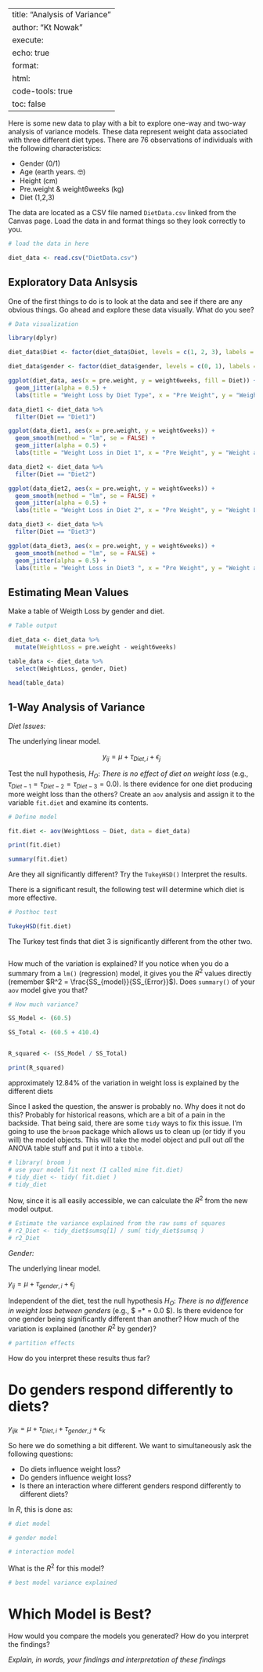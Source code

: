 
---
title: "Analysis of Variance"
author: "Kt Nowak"
execute: 
  echo: true
format: 
  html:
    code-tools: true
    toc: false
---

Here is some new data to play with a bit to explore one-way and two-way analysis of variance models. These data represent weight data associated with three different diet types. There are 76 observations of individuals with the following characteristics:

-   Gender (0/1)
-   Age (earth years. 🤓)
-   Height (cm)
-   Pre.weight & weight6weeks (kg)
-   Diet (1,2,3)

The data are located as a CSV file named `DietData.csv` linked from the Canvas page. Load the data in and format things so they look correctly to you.

```r
# load the data in here

diet_data <- read.csv("DietData.csv")

```

## Exploratory Data Anlsysis

One of the first things to do is to look at the data and see if there are any obvious things. Go ahead and explore these data visually. What do you see?

```r
# Data visualization

library(dplyr)

diet_data$Diet <- factor(diet_data$Diet, levels = c(1, 2, 3), labels = c("Diet1", "Diet2", "Diet3"))

diet_data$gender <- factor(diet_data$gender, levels = c(0, 1), labels = c("Male", "Female"))

ggplot(diet_data, aes(x = pre.weight, y = weight6weeks, fill = Diet)) +  geom_boxplot() + 
  geom_jitter(alpha = 0.5) +
  labs(title = "Weight Loss by Diet Type", x = "Pre Weight", y = "Weight after 6 weeks") 
```
```r

data_diet1 <- diet_data %>%
  filter(Diet == "Diet1")

ggplot(data_diet1, aes(x = pre.weight, y = weight6weeks)) +
  geom_smooth(method = "lm", se = FALSE) +
  geom_jitter(alpha = 0.5) +
  labs(title = "Weight Loss in Diet 1", x = "Pre Weight", y = "Weight after 6 weeks")

```
```r

data_diet2 <- diet_data %>%
  filter(Diet == "Diet2")

ggplot(data_diet2, aes(x = pre.weight, y = weight6weeks)) +
  geom_smooth(method = "lm", se = FALSE) +
  geom_jitter(alpha = 0.5) +
  labs(title = "Weight Loss in Diet 2", x = "Pre Weight", y = "Weight Loss (6 weeks)")

```
```r
data_diet3 <- diet_data %>%
  filter(Diet == "Diet3")

ggplot(data_diet3, aes(x = pre.weight, y = weight6weeks)) +
  geom_smooth(method = "lm", se = FALSE) +
  geom_jitter(alpha = 0.5) +
  labs(title = "Weight Loss in Diet3 ", x = "Pre Weight", y = "Weight after 6 weeks")

```

## Estimating Mean Values

Make a table of Weigth Loss by gender and diet.

```r
# Table output

diet_data <- diet_data %>%
  mutate(WeightLoss = pre.weight - weight6weeks)

table_data <- diet_data %>%
  select(WeightLoss, gender, Diet)

head(table_data)

```

## 1-Way Analysis of Variance

*Diet Issues:*

The underlying linear model.

$$
y_{ij} = \mu + \tau_{Diet, i} + \epsilon_j
$$

Test the null hypothesis, $H_O:$ *There is no effect of diet on weight loss* (e.g., $\tau_{Diet-1} = \tau_{Diet-2} = \tau_{Diet-3} = 0.0$). Is there evidence for one diet producing more weight loss than the others? Create an `aov` analysis and assign it to the variable `fit.diet` and examine its contents.

```r
# Define model

fit.diet <- aov(WeightLoss ~ Diet, data = diet_data)

print(fit.diet)

summary(fit.diet)

```

Are they all significantly different? Try the `TukeyHSD()` Interpret the results.

There is a significant result, the following test will determine which diet is more effective. 

```r
# Posthoc test

TukeyHSD(fit.diet)

```
The Turkey test finds that diet 3 is significantly different from the other two. 

```r
```


How much of the variation is explained? If you notice when you do a summary from a `lm()` (regression) model, it gives you the $R^2$ values directly (remember $R^2 = \frac{SS_{model}}{SS_{Error}}$). Does `summary()` of your `aov` model give you that?

```r
# How much variance?

SS_Model <- (60.5)

SS_Total <- (60.5 + 410.4) 


R_squared <- (SS_Model / SS_Total)

print(R_squared)

```
approximately 12.84% of the variation in weight loss is explained by the different diets



Since I asked the question, the answer is probably no. Why does it not do this? Probably for historical reasons, which are a bit of a pain in the backside. That being said, there are some `tidy` ways to fix this issue. I'm going to use the `broom` package which allows us to clean up (or tidy if you will) the model objects. This will take the model object and pull out *all* the ANOVA table stuff and put it into a `tibble`.

```r
# library( broom ) 
# use your model fit next (I called mine fit.diet)
# tidy_diet <- tidy( fit.diet )
# tidy_diet
```

Now, since it is all easily accessible, we can calculate the $R^2$ from the new model output.

```r
# Estimate the variance explained from the raw sums of squares
# r2_Diet <- tidy_diet$sumsq[1] / sum( tidy_diet$sumsq )
# r2_Diet 
```

*Gender:*

The underlying linear model.

$y_{ij} = \mu + \tau_{gender, i} + \epsilon_j$

Independent of the diet, test the null hypothesis $H_O:$ *There is no difference in weight loss between genders* (e.g., \$\tau*{gender-0} =\* \tau{gender-2} = 0.0 \$). Is there evidence for one gender being significantly different than another? How much of the variation is explained (another $R^2$ by gender)?

```r
# partition effects
```

How do you interpret these results thus far?

# Do genders respond differently to diets?

$y_{ijk} = \mu + \tau_{Diet,i} + \tau_{gender,j} + \epsilon_k$

So here we do something a bit different. We want to simultaneously ask the following questions:

-   Do diets influence weight loss?
-   Do genders influence weight loss?
-   Is there an interaction where different genders respond differently to different diets?

In $R$, this is done as:

```r
# diet model
```

```r
# gender model
```

```r
# interaction model
```

What is the $R^2$ for this model?

```r
# best model variance explained
```

# Which Model is Best?

How would you compare the models you generated? How do you interpret the findings?

*Explain, in words, your findings and interpretation of these findings*
